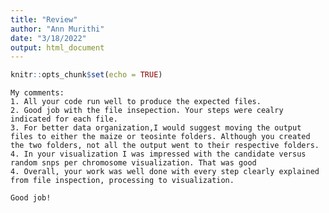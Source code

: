 ```yaml
---
title: "Review"
author: "Ann Murithi"
date: "3/18/2022"
output: html_document
---
```


```r
knitr::opts_chunk$set(echo = TRUE)
```


```
My comments: 
1. All your code run well to produce the expected files. 
2. Good job with the file insepection. Your steps were cealry indicated for each file.
3. For better data organization,I would suggest moving the output files to either the maize or teosinte folders. Although you created the two folders, not all the output went to their respective folders.
4. In your visualization I was impressed with the candidate versus random snps per chromosome visualization. That was good
4. Overall, your work was well done with every step clearly explained from file inspection, processing to visualization.

Good job!
```


